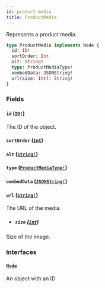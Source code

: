 ```yaml
---
id: product-media
title: ProductMedia
---
```


Represents a product media.

```graphql
type ProductMedia implements Node {
  id: ID!
  sortOrder: Int
  alt: String!
  type: ProductMediaType!
  oembedData: JSONString!
  url(size: Int): String!
}
```

### Fields

#### `id` ([`ID!`](/developer/api-reference/scalars/id))

The ID of the object.

#### `sortOrder` ([`Int`](/developer/api-reference/scalars/int))

#### `alt` ([`String!`](/developer/api-reference/scalars/string))

#### `type` ([`ProductMediaType!`](/developer/api-reference/enums/product-media-type))

#### `oembedData` ([`JSONString!`](/developer/api-reference/scalars/json-string))

#### `url` ([`String!`](/developer/api-reference/scalars/string))

The URL of the media.

- ##### `size` ([`Int`](/developer/api-reference/scalars/int))

Size of the image.

### Interfaces

#### [`Node`](/developer/api-reference/interfaces/node)

An object with an ID
